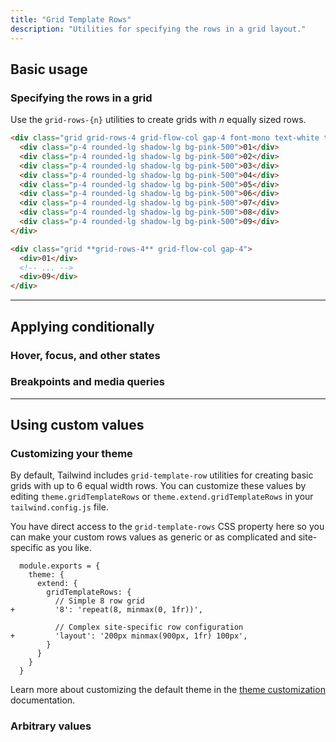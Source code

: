 ```yaml
---
title: "Grid Template Rows"
description: "Utilities for specifying the rows in a grid layout."
---
```




## Basic usage

### Specifying the rows in a grid

Use the `grid-rows-{n}` utilities to create grids with _n_ equally sized rows.

```html {{ example: true }}
<div class="grid grid-rows-4 grid-flow-col gap-4 font-mono text-white text-sm text-center font-bold leading-6 bg-stripes-pink rounded-lg">
  <div class="p-4 rounded-lg shadow-lg bg-pink-500">01</div>
  <div class="p-4 rounded-lg shadow-lg bg-pink-500">02</div>
  <div class="p-4 rounded-lg shadow-lg bg-pink-500">03</div>
  <div class="p-4 rounded-lg shadow-lg bg-pink-500">04</div>
  <div class="p-4 rounded-lg shadow-lg bg-pink-500">05</div>
  <div class="p-4 rounded-lg shadow-lg bg-pink-500">06</div>
  <div class="p-4 rounded-lg shadow-lg bg-pink-500">07</div>
  <div class="p-4 rounded-lg shadow-lg bg-pink-500">08</div>
  <div class="p-4 rounded-lg shadow-lg bg-pink-500">09</div>
</div>
```

```html
<div class="grid **grid-rows-4** grid-flow-col gap-4">
  <div>01</div>
  <!-- ... -->
  <div>09</div>
</div>
```

---

## <Heading ignore>Applying conditionally</Heading>

### <Heading ignore>Hover, focus, and other states</Heading>

<HoverFocusAndOtherStates defaultClass="grid grid-rows-2" featuredClass="grid-rows-6" />

### <Heading ignore>Breakpoints and media queries</Heading>

<BreakpointsAndMediaQueries defaultClass="grid grid-rows-2" featuredClass="grid-rows-6" />

---

## Using custom values

### Customizing your theme

By default, Tailwind includes `grid-template-row` utilities for creating basic grids with up to 6 equal width rows. You can customize these values by editing `theme.gridTemplateRows` or `theme.extend.gridTemplateRows` in your `tailwind.config.js` file.

You have direct access to the `grid-template-rows` CSS property here so you can make your custom rows values as generic or as complicated and site-specific as you like.

```diff-js {{ filename: 'tailwind.config.js' }}
  module.exports = {
    theme: {
      extend: {
        gridTemplateRows: {
          // Simple 8 row grid
+         '8': 'repeat(8, minmax(0, 1fr))',

          // Complex site-specific row configuration
+         'layout': '200px minmax(900px, 1fr) 100px',
        }
      }
    }
  }
```

Learn more about customizing the default theme in the [theme customization](/docs/theme#customizing-the-default-theme) documentation.

### Arbitrary values

<ArbitraryValues property="grid-template-rows" defaultClass="grid" featuredClass="grid-rows-[200px_minmax(900px,_1fr)_100px]" />
